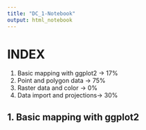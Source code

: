 ```yaml
---
title: "DC_1-Notebook"
output: html_notebook
---
```


# INDEX
1. Basic mapping with ggplot2 -> 17%
2. Point and polygon data     -> 75%
3. Raster data and color      -> 0%
4. Data import and projections-> 30%

## 1. Basic mapping with ggplot2 
